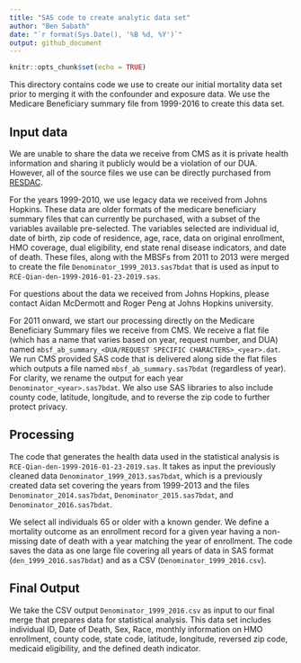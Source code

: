 ```yaml
---
title: "SAS code to create analytic data set"
author: "Ben Sabath"
date: "`r format(Sys.Date(), '%B %d, %Y')`"
output: github_document
---
```


```r
knitr::opts_chunk$set(echo = TRUE)
```



This directory contains code we use to create our initial mortality data set prior to merging it with the confounder and exposure data. We use the Medicare Beneficiary summary file from 1999-2016 to create this data set. 

## Input data
We are unable to share the data we receive from CMS as it is private health information and sharing it publicly would be a violation of our DUA. However, all of the source files we use can be directly purchased from [RESDAC](https://www.resdac.org/).

For the years 1999-2010, we use legacy data we received from Johns Hopkins. These data are older formats of the medicare beneficiary summary files that can currently be purchased, with a subset of the variables available pre-selected. The variables selected are individual id, date of birth, zip code of residence, age, race, data on original enrollment, HMO coverage, dual eligibility, end state renal disease indicators, and date of death. These files, along with the MBSFs from 2011 to 2013 were merged to create the file `Denominator_1999_2013.sas7bdat` that is used as input to `RCE-Qian-den-1999-2016-01-23-2019.sas`.

For questions about the data we received from Johns Hopkins, please contact Aidan McDermott and Roger Peng at Johns Hopkins university.

For 2011 onward, we start our processing directly on the Medicare Beneficiary Summary files we receive from CMS. We receive a flat file (which has a name that varies based on year, request number, and DUA) named `mbsf_ab_summary_<DUA/REQUEST SPECIFIC CHARACTERS>_<year>.dat`. We run CMS provided SAS code that is delivered along side the flat files which outputs a file named `mbsf_ab_summary.sas7bdat` (regardless of year). For clarity, we rename the output for each year `Denominator_<year>.sas7bdat`. We also use SAS libraries to also include county code, latitude, longitude, and to reverse the zip code to further protect privacy.

## Processing

The code that generates the health data used in the statistical analysis is `RCE-Qian-den-1999-2016-01-23-2019.sas`. It takes as input the previously cleaned data `Denominator_1999_2013.sas7bdat`, which is a previously created data set covering the years from 1999-2013 and the files `Denominator_2014.sas7bdat`, `Denominator_2015.sas7bdat`, and `Denominator_2016.sas7bdat`.

We select all individuals 65 or older with a known gender. We define a mortality outcome as an enrollment record for a given year having a non-missing date of death with a year matching the year of enrollment. The code saves the data as one large file covering all years of data in SAS format (`den_1999_2016.sas7bdat`) and as a CSV (`Denominator_1999_2016.csv`).

## Final Output

We take the CSV output `Denominator_1999_2016.csv` as input to our final merge that prepares data for statistical analysis. This data set includes individual ID, Date of Death, Sex, Race, monthly information on HMO enrollment, county code, state code, latitude, longitude, reversed zip code, medicaid eligibility, and the defined death indicator.
